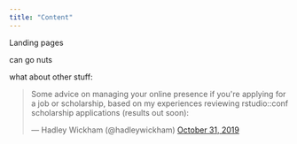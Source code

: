 ```yaml
---
title: "Content"
---
```



Landing pages


can go nuts



what about other stuff:


<blockquote class="twitter-tweet" data-lang="en"><p lang="en" dir="ltr">Some advice on managing your online presence if you&#39;re applying for a job or scholarship, based on my experiences reviewing rstudio::conf scholarship applications (results out soon):</p>&mdash; Hadley Wickham (@hadleywickham) <a href="https://twitter.com/hadleywickham/status/1189971594778681344?ref_src=twsrc%5Etfw">October 31, 2019</a></blockquote> <script async src="https://platform.twitter.com/widgets.js" charset="utf-8"></script> 
